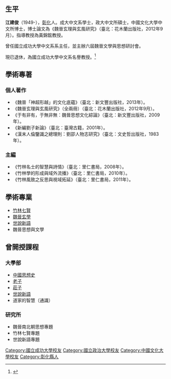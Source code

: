 == 生平 ==

'''江建俊'''（1949-），[[彰化縣|彰化]]人。成大中文系學士，政大中文所碩士，中國文化大學中文所博士，博士論文為《魏晉玄理與玄風研究》（臺北：花木蘭出版社，2012年9月）。指導教授為黃錦鋐教授。

曾任國立成功大學中文系系主任，並主辦六屆魏晉文學與思想研討會。

現已退休，為國立成功大學中文系名譽教授。<ref>{{Cite web |url=http://radb.ncku.edu.tw/Personal_Report/profile.php?s=NjgxMDAwNiA7YWxsOzsyO3BlcnNvbmFsX3JlcG9ydF9jc3NfMQ |title=个人主页 |access-date=2015-09-30 |archive-date=2020-07-19 |archive-url=https://web.archive.org/web/20200719020501/http://radb.ncku.edu.tw/Personal_Report/profile.php?s=NjgxMDAwNiA7YWxsOzsyO3BlcnNvbmFsX3JlcG9ydF9jc3NfMQ |dead-url=no }}</ref>

== 學術專著 ==
=== 個人著作 ===
* 《魏晉「神超形越」的文化底蘊》（臺北：新文豐出版社，2013年）。
* 《魏晉玄理與玄風研究》（全兩冊）（臺北：花木蘭出版社，2012年9月）。
* 《于有非有，于無非無：魏晉思想文化綜論》（臺北：新文豐出版社，2009年）。
* 《新編劉子新論》（臺北：臺灣古籍，2001年）。
* 《漢末人倫鑒識之總理則：劉卲人物志研究》（臺北：文史哲出版社，1983年）。

=== 主編 ===
* 《竹林名士的智慧與詩情》（臺北：里仁書局，2008年）。
* 《竹林學的形成與域外流播》（臺北：里仁書局，2010年）。
* 《竹林風致之反思與視域拓延》（臺北：里仁書局，2011年）。

== 學術專業 ==

* [[竹林七賢|竹林七賢]]
* [[魏晉玄學|魏晉玄學]]
* [[世說新語|世說新語]]
* 魏晉思想與文學

== 曾開授課程 ==
=== 大學部 ===

* [[中國思想史|中國思想史]]
* [[老子|老子]]
* [[莊子|莊子]]
* [[世說新語|世說新語]]
* 道家的智慧（通識）

=== 研究所 ===

* 魏晉南北朝思想專題
* 竹林七賢專題
* 世說新語專題

[[Category:國立成功大學校友|Category:國立成功大學校友]]
[[Category:國立政治大學校友|Category:國立政治大學校友]]
[[Category:中國文化大學校友|Category:中國文化大學校友]]
[[Category:彰化縣人|Category:彰化縣人]]